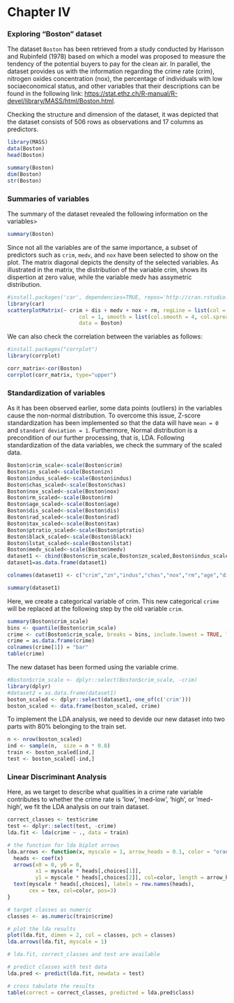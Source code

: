 # Chapter IV

### Exploring "Boston" dataset 

The dataset `Boston` has been retrieved from a study conducted by Harisson and Rubinfeld (1978) based on which a model was proposed to measure the tendency of the potential buyers to pay for the clean air. In parallel, the dataset provides us with the information regarding the crime rate (crim), nitrogen oxides concentration (nox), the percentage of individuals with low sociaeconomical status, and other variables that their descriptions can be found in the following link:  <https://stat.ethz.ch/R-manual/R-devel/library/MASS/html/Boston.html>.

Checking the structure and dimension of the dataset, it was depicted that the dataset consists of 506 rows as observations and 17 columns as predictors.  

```r
library(MASS)
data(Boston)
head(Boston)
```

```r
summary(Boston)
dim(Boston)
str(Boston)
```

### Summaries of variables

The summary of the dataset revealed the following information on the variables>
```r
summary(Boston)
```
Since not all the variables are of the same importance, a subset of predictors such as `crim`, `medv`, and `nox` have been selected to show on the plot. The matrix diagonal depicts the density of the selected variables. As illustrated in the matrix, the distribution of the variable crim, shows its dispertion at zero value, while the variable medv has assymetric distribution. 

```r
#install.packages('car', dependencies=TRUE, repos='http://cran.rstudio.com/')
library(car)
scatterplotMatrix(~ crim + dis + medv + nox + rm, regLine = list(col = 2),
                       col = 1, smooth = list(col.smooth = 4, col.spread = 4),
                       data = Boston)
```
We can also check the correlation between the variables as follows:

```r
#install.packages("corrplot")
library(corrplot)
```

```r
corr_matrix<-cor(Boston)
corrplot(corr_matrix, type="upper")
```

### Standardization of variables

As it has been observed earlier, some data points (outliers) in the variables cause the non-normal distribution. To overcome this issue, Z-score standardization has been implemented so that the data will have `mean = 0` and `standard deviation = 1`. Furthermore, Normal distribution is a precondition of our further processing, that is, LDA. Following standardization of the data variables, we check the summary of the scaled data. 

```r
Boston$crim_scale<-scale(Boston$crim)
Boston$zn_scaled<-scale(Boston$zn)
Boston$indus_scaled<-scale(Boston$indus)
Boston$chas_scaled<-scale(Boston$chas)
Boston$nox_scaled<-scale(Boston$nox)
Boston$rm_scaled<-scale(Boston$rm)
Boston$age_scaled<-scale(Boston$age)
Boston$dis_scaled<-scale(Boston$dis)
Boston$rad_scaled<-scale(Boston$rad)
Boston$tax_scaled<-scale(Boston$tax)
Boston$ptratio_scaled<-scale(Boston$ptratio)
Boston$black_scaled<-scale(Boston$black)
Boston$lstat_scaled<-scale(Boston$lstat)
Boston$medv_scaled<-scale(Boston$medv)
dataset1 <- cbind(Boston$crim_scale,Boston$zn_scaled,Boston$indus_scaled,Boston$chas_scaled,Boston$nox_scaled,Boston$rm_scaled,Boston$age_scaled,Boston$dis_scaled,Boston$rad_scaled,Boston$tax_scaled,Boston$ptratio_scaled,Boston$black_scaled,Boston$lstat_scaled,Boston$medv_scaled)
dataset1=as.data.frame(dataset1)

colnames(dataset1) <- c("crim","zn","indus","chas","nox","rm","age","dis","rad","tax","ptratio","black","lstat","medv")

summary(dataset1)
```

Here, we create a categorical variable of crim. This new categorical `crime` will be replaced at the following step by the old variable `crim`. 


```r
summary(Boston$crim_scale)
bins <- quantile(Boston$crim_scale)
crime <- cut(Boston$crim_scale, breaks = bins, include.lowest = TRUE, labels = c("low", "med_low", "med_high", "high"))
crime = as.data.frame(crime)
colnames(crime[1]) = "bar"
table(crime)

```

The new dataset has been formed using the variable crime.

```r
#Boston$crim_scale <- dplyr::select(Boston$crim_scale, -crim)
library(dplyr)
#dataset2 = as.data.frame(dataset1)
boston_scaled <- dplyr::select(dataset1,-one_of(c('crim')))
boston_scaled <- data.frame(boston_scaled, crime)
```
To implement the LDA analysis, we need to devide our new dataset into two parts with 80% belonging to the train set.

```r
n <- nrow(boston_scaled)
ind <- sample(n,  size = n * 0.8)
train <- boston_scaled[ind,]
test <- boston_scaled[-ind,]
```

### Linear Discriminant Analysis

Here, as we target to describe what qualities in a crime rate variable contributes to whether the crime rate is 'low', 'med-low', 'high', or 'med-high', we fit the LDA analysis on our train dataset.     

```r
correct_classes <- test$crime
test <- dplyr::select(test, -crime)
lda.fit <- lda(crime ~ ., data = train)

# the function for lda biplot arrows
lda.arrows <- function(x, myscale = 1, arrow_heads = 0.1, color = "orange", tex = 0.75, choices = c(1,2)){
  heads <- coef(x)
  arrows(x0 = 0, y0 = 0, 
         x1 = myscale * heads[,choices[1]], 
         y1 = myscale * heads[,choices[2]], col=color, length = arrow_heads)
  text(myscale * heads[,choices], labels = row.names(heads), 
       cex = tex, col=color, pos=3)
}

# target classes as numeric
classes <- as.numeric(train$crime)

# plot the lda results
plot(lda.fit, dimen = 2, col = classes, pch = classes)
lda.arrows(lda.fit, myscale = 1)

# lda.fit, correct_classes and test are available

# predict classes with test data
lda.pred <- predict(lda.fit, newdata = test)

# cross tabulate the results
table(correct = correct_classes, predicted = lda.pred$class)
```


